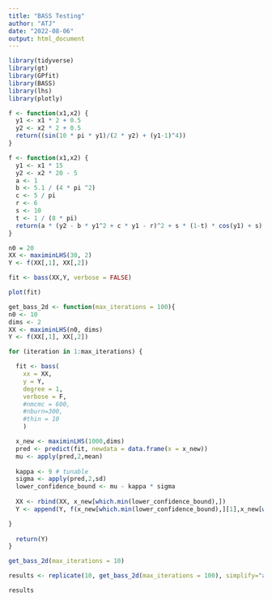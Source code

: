 ```yaml
---
title: "BASS Testing"
author: "ATJ"
date: "2022-08-06"
output: html_document
---
```


```r
library(tidyverse)
library(gt)
library(GPfit)
library(BASS)
library(lhs)
library(plotly)
```

```r
f <- function(x1,x2) {
  y1 <- x1 * 2 + 0.5
  y2 <- x2 * 2 + 0.5
  return((sin(10 * pi * y1)/(2 * y2) + (y1-1)^4))
}
```

```r
f <- function(x1,x2) {
  y1 <- x1 * 15
  y2 <- x2 * 20 - 5
  a <- 1
  b <- 5.1 / (4 * pi ^2)
  c <- 5 / pi
  r <- 6
  s <- 10
  t <- 1 / (8 * pi)
  return(a * (y2 - b * y1^2 + c * y1 - r)^2 + s * (1-t) * cos(y1) + s)
}
```

```r
n0 = 20
XX <- maximinLHS(30, 2)
Y <- f(XX[,1], XX[,2])
```

```r
fit <- bass(XX,Y, verbose = FALSE)
```

```r
plot(fit)
```


```r
get_bass_2d <- function(max_iterations = 100){
n0 <- 10
dims <- 2
XX <- maximinLHS(n0, dims)
Y <- f(XX[,1], XX[,2])

for (iteration in 1:max_iterations) {

  fit <- bass(
    xx = XX,
    y = Y,
    degree = 1,
    verbose = F,
    #nmcmc = 600,
    #nburn=300,
    #thin = 10
    )

  x_new <- maximinLHS(1000,dims)
  pred <- predict(fit, newdata = data.frame(x = x_new))
  mu <- apply(pred,2,mean)
  
  kappa <- 9 # tunable
  sigma <- apply(pred,2,sd)
  lower_confidence_bound <- mu - kappa * sigma
  
  XX <- rbind(XX, x_new[which.min(lower_confidence_bound),])
  Y <- append(Y, f(x_new[which.min(lower_confidence_bound),][1],x_new[which.min(lower_confidence_bound),][2]))

}
  
  return(Y)
}
```

```r
get_bass_2d(max_iterations = 10)
```

```r
results <- replicate(10, get_bass_2d(max_iterations = 100), simplify="array")
```

```r
results
```











